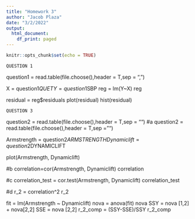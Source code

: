 ```yaml
---
title: "Homework 3"
author: "Jacob Plaza"
date: "3/2/2022"
output:
  html_document:
    df_print: paged
---
```


```r
knitr::opts_chunk$set(echo = TRUE)
```

```
QUESTION 1
```

question1 = read.table(file.choose(),header = T,sep = ",")

X = question1$QUET
Y = question1$SBP
reg = lm(Y~X)
reg

residual = reg$residuals
plot(residual)
hist(residual)

```
QUESTION 3
```


question2 = read.table(file.choose(),header = T,sep = "")
#a
question2 = read.table(file.choose(),header = T,sep = "")

Armstrength = question2$ARMSTRENGTH
Dynamiclift = question2$DYNAMICLIFT


plot(Armstrength, Dynamiclift)

#b
correlation=cor(Armstrength, Dynamiclift)
correlation

#c
correlation_test = cor.test(Armstrength, Dynamiclift)
correlation_test

#d
r_2 = correlation^2
r_2

fit = lm(Armstrength ~ Dynamiclift)
nova = anova(fit)
nova
SSY = nova [1,2] + nova[2,2]
SSE = nova [2,2]
r_2_comp = (SSY-SSE)/SSY
r_2_comp

